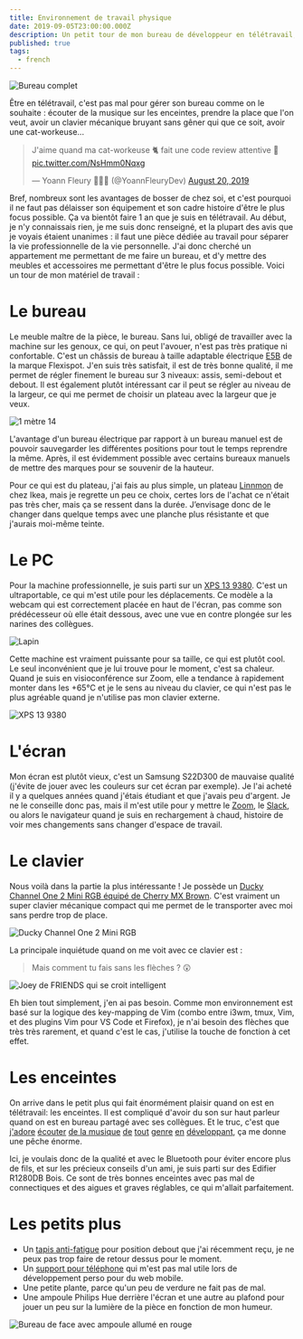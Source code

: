 ```yaml
---
title: Environnement de travail physique
date: 2019-09-05T23:00:00.000Z
description: Un petit tour de mon bureau de développeur en télétravail, ça vous tente ?
published: true
tags:
  - french
---
```


![Bureau complet](./bureau_complet.jpg)

Être en télétravail, c'est pas mal pour gérer son bureau comme on le souhaite&nbsp;: écouter de la
musique sur les enceintes, prendre la place que l'on veut, avoir un clavier mécanique bruyant
sans gêner qui que ce soit, avoir une cat-workeuse...

<blockquote class="twitter-tweet"><p lang="fr" dir="ltr">J&#39;aime quand ma cat-workeuse 🐈 fait une code review attentive 👀 <a href="https://t.co/NsHmm0Nqxg">pic.twitter.com/NsHmm0Nqxg</a></p>&mdash; Yoann Fleury 👨🏻‍💻 (@YoannFleuryDev) <a href="https://twitter.com/YoannFleuryDev/status/1163865728484806664?ref_src=twsrc%5Etfw">August 20, 2019</a></blockquote>

Bref, nombreux sont les avantages de bosser de chez soi, et c'est pourquoi il ne faut pas délaisser
son équipement et son cadre histoire d'être le plus focus possible. Ça va bientôt faire 1 an que je
suis en télétravail. Au début, je n'y connaissais rien, je me suis donc renseigné, et la plupart des
avis que je voyais étaient unanimes : il faut une pièce dédiée au travail pour séparer la vie
professionnelle de la vie personnelle. J'ai donc cherché un appartement me permettant de me faire
un bureau, et d'y mettre des meubles et accessoires me permettant d'être le plus focus possible.
Voici un tour de mon matériel de travail :

# Le bureau

Le meuble maître de la pièce, le bureau. Sans lui, obligé de travailler avec la machine sur les
genoux, ce qui, on peut l'avouer, n'est pas très pratique ni confortable. C'est un châssis de
bureau à taille adaptable électrique [E5B](https://www.amazon.fr/FLEXISPOT-Electrique-Assis-Debout-Inoxydable-Automatique/dp/B077JPC7PK)
de la marque Flexispot. J'en suis très satisfait, il est de très bonne qualité, il me permet de
régler finement le bureau sur 3 niveaux: assis, semi-debout et debout. Il est également plutôt
intéressant car il peut se régler au niveau de la largeur, ce qui me permet de choisir un plateau
avec la largeur que je veux.

![1 mètre 14](./bureau_debout_114cm.jpg)

L'avantage d'un bureau électrique par rapport à un bureau manuel est de pouvoir sauvegarder les
différentes positions pour tout le temps reprendre la même. Après, il est évidemment possible avec
certains bureaux manuels de mettre des marques pour se souvenir de la hauteur.

Pour ce qui est du plateau, j'ai fais au plus simple, un plateau [Linnmon](https://www.ikea.com/fr/fr/p/linnmon-plateau-brun-noir-10251352/)
de chez Ikea, mais je regrette un peu ce choix, certes lors de l'achat ce n'était pas très cher, mais ça se ressent
dans la durée. J’envisage donc de le changer dans quelque temps avec une planche plus résistante
et que j'aurais moi-même teinte.

# Le PC

Pour la machine professionnelle, je suis parti sur un [XPS 13 9380](https://www.dell.com/en-us/shop/laptops/13/spd/xps-13-9380-laptop).
C'est un ultraportable, ce qui m'est utile pour les déplacements. Ce modèle a la webcam qui est correctement placée en haut de
l'écran, pas comme son prédécesseur où elle était dessous, avec une vue en contre plongée sur les narines des collègues.

![Lapin](https://media.giphy.com/media/12hNWZe9HHFO80/giphy.gif)

Cette machine est vraiment puissante pour sa taille, ce qui est plutôt cool. Le seul inconvénient
que je lui trouve pour le moment, c'est sa chaleur. Quand je suis en visioconférence sur Zoom,
elle a tendance à rapidement monter dans les +65°C et je le sens au niveau du clavier, ce qui n'est
pas le plus agréable quand je n'utilise pas mon clavier externe.

![XPS 13 9380](./xps_13_9380.jpg)

# L'écran

Mon écran est plutôt vieux, c'est un Samsung S22D300 de mauvaise qualité (j'évite de jouer avec les
couleurs sur cet écran par exemple). Je l'ai acheté il y a quelques années quand j'étais étudiant et
que j'avais peu d'argent. Je ne le conseille donc pas, mais il m'est utile pour y mettre le [Zoom](https://zoom.us/),
le [Slack](https://slack.com/intl/fr-fr/), ou alors le navigateur quand je suis en rechargement à
chaud, histoire de voir mes changements sans changer d'espace de travail.

# Le clavier

Nous voilà dans la partie la plus intéressante ! Je possède un
[Ducky Channel One 2 Mini RGB équipé de Cherry MX Brown](https://shop.hardware.fr/fiche/AR201810250029.html).
C'est vraiment un super clavier mécanique compact qui me permet de le transporter avec moi sans perdre trop de place.

![Ducky Channel One 2 Mini RGB](./ducky.jpg)

La principale inquiétude quand on me voit avec ce clavier est : 

> Mais comment tu fais sans les flèches ? 😲

![Joey de FRIENDS qui se croit intelligent](https://media.giphy.com/media/W3a0zO282fuBpsqqyD/giphy.gif)

Eh bien tout simplement, j'en ai pas besoin. Comme mon environnement est basé sur la logique des
key-mapping de Vim (combo entre i3wm, tmux, Vim, et des plugins Vim pour VS Code et Firefox), je
n'ai besoin des flèches que très très rarement, et quand c'est le cas, j'utilise la touche de
fonction à cet effet.

# Les enceintes

On arrive dans le petit plus qui fait énormément plaisir quand on est en télétravail: les enceintes.
Il est compliqué d'avoir du son sur haut parleur quand on est en bureau partagé avec ses collègues.
Et le truc, c'est que
[j'adore](https://open.spotify.com/playlist/6tIPD04a91TK6tR9fSxWu7?si=eAs2ROmBRsabG71cSspsrg)
[écouter](https://open.spotify.com/playlist/6KA6z82U8tMIX722CbdCzj?si=wuZyFBaWSxuxev7Ue6V2KQ)
[de la musique](https://open.spotify.com/playlist/1xPEJgLzuHkQriUnfXedPF?si=3Rvexom8QYitAeNfWjW57g)
[de](https://open.spotify.com/playlist/4gVoERNykOYjewFfLWCXnd?si=h7ipJynXSLSfX_iRxBbqGA)
[tout](https://open.spotify.com/playlist/3QicXa9nD2AZKJrxWbzbxw?si=ADD3sxF3SK-JEm5aWfjsKA)
[genre](https://open.spotify.com/playlist/1APGGAfEig9dXsZr8OIsVM?si=b9xSJupdSq6Simg1sFxxgQ)
[en](https://open.spotify.com/playlist/6czL7oQHmWQtZGNy0kVnKb?si=HRfsi3VaSCm8fvA9KRPm3g)
[développant](https://open.spotify.com/playlist/58A3bBcIXXyJJFS9uyh0El?si=h1oNxGNpRtORDb8h3lZDmQ),
ça me donne une pêche énorme.

Ici, je voulais donc de la qualité et avec le Bluetooth pour éviter encore plus de fils, et sur les
précieux conseils d'un ami, je suis parti sur des Edifier R1280DB Bois. Ce sont de très bonnes
enceintes avec pas mal de connectiques et des aigues et graves réglables, ce qui m'allait
parfaitement.

# Les petits plus

* Un [tapis anti-fatigue](https://flexispot.com/standing-desk-anti-fatigue-mat-mt1-mt2) pour
  position debout que j'ai récemment reçu, je ne peux pas trop faire de retour dessus pour le moment.
* Un [support pour téléphone](https://www.ikea.com/fr/fr/p/bergenes-support-telephone-portable-tablette-bambou-10457999/)
  qui m'est pas mal utile lors de développement perso pour du web mobile.
* Une petite plante, parce qu'un peu de verdure ne fait pas de mal.
* Une ampoule Philips Hue derrière l'écran et une autre au plafond pour jouer un peu sur la lumière
  de la pièce en fonction de mon humeur.

![Bureau de face avec ampoule allumé en rouge](./bureau_complet_face_hue_on.jpg)
